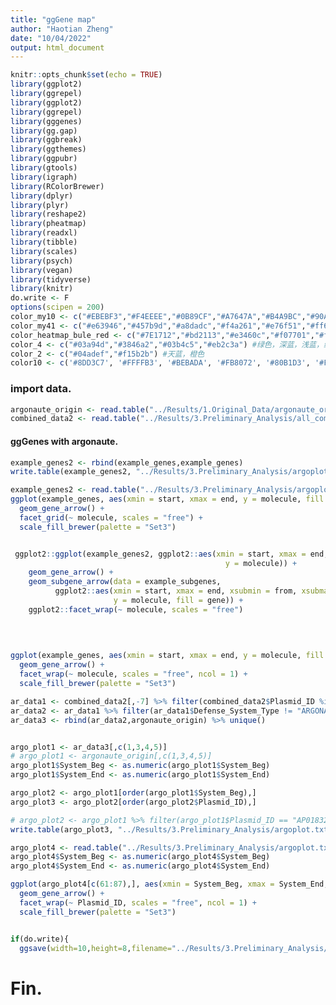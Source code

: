 ```yaml
---
title: "ggGene map"
author: "Haotian Zheng"
date: "10/04/2022"
output: html_document
---
```


```r
knitr::opts_chunk$set(echo = TRUE)
library(ggplot2)
library(ggrepel)
library(ggplot2)
library(ggrepel)
library(gggenes)
library(gg.gap)
library(ggbreak)
library(ggthemes)
library(ggpubr)
library(gtools)
library(igraph)
library(RColorBrewer)
library(dplyr)
library(plyr)
library(reshape2)
library(pheatmap)
library(readxl)
library(tibble)
library(scales)
library(psych)
library(vegan)
library(tidyverse)
library(knitr)
do.write <- F
options(scipen = 200)
color_my10 <- c("#EBEBF3","#F4EEEE","#0B89CF","#A7647A","#B4A9BC","#90A3BD","#39639B","#DF9599","#AACFDD","#D8757B")
color_my41 <- c("#e63946","#457b9d","#a8dadc","#f4a261","#e76f51","#ff6b6b","#e5989b","#4ecdc4","#9bc1bc","#3d5a80","#cbf3f0","#d3bcc0","#bfc0c0","#b2967d","#9db4c0","#74546a","#84a59d","#bee3db","#f28482","#89b0ae","#4ecdc4","#fe5f55","#68d8d6","#ffd5c2","#77bfa3","#b8d8d8","#f694c1","#f7b267","#58a4b0","#f2cc8f","#a5668b","#f5cb5c","#06aed5","#ed6a5a","#5ca4a9","#ff715b","#59c3c3","#f4a261","#e63946","#fcb9b2","#8ac6d0")
color_heatmap_bule_red <- c("#7E1712","#bd2113","#e3460c","#f07701","#f59525","#fccbb8","#f5e13a","#a3e2e1","#6ab7e1","#4f74bb","#472497")  # top_soil:深红1，深红2，橙色1，橙色2，中黄，肉色，柠檬黄，浅蓝2，浅蓝1，深蓝2，深蓝1
color_4 <- c("#03a94d","#3846a2","#03b4c5","#eb2c3a") #绿色，深蓝，浅蓝，红色
color_2 <- c("#04adef","#f15b2b") #天蓝，橙色
color10 <- c('#8DD3C7', '#FFFFB3', '#BEBADA', '#FB8072', '#80B1D3', '#FDB462', '#B3DE69', '#FCCDE5', '#BC80BD', '#CCEBC5', 'gray')
```

### import data.
```r
argonaute_origin <- read.table("../Results/1.Original_Data/argonaute_origin_data.txt",header = T, check.names = F, sep = "\t")
combined_data2 <- read.table("../Results/3.Preliminary_Analysis/all_combined_data.txt", header = T, check.names = F, sep = "\t")
```


#### ggGenes with argonaute.
```r
example_genes2 <- rbind(example_genes,example_genes)
write.table(example_genes2, "../Results/3.Preliminary_Analysis/argoplot_test.txt", sep = "\t", row.names = F)

example_genes2 <- read.table("../Results/3.Preliminary_Analysis/argoplot_test.txt", header = T, check.names = F)
ggplot(example_genes, aes(xmin = start, xmax = end, y = molecule, fill = gene)) +
  geom_gene_arrow() +
  facet_grid(~ molecule, scales = "free") +
  scale_fill_brewer(palette = "Set3")


 ggplot2::ggplot(example_genes2, ggplot2::aes(xmin = start, xmax = end,
                                                y = molecule)) +
    geom_gene_arrow() +
    geom_subgene_arrow(data = example_subgenes,
          ggplot2::aes(xmin = start, xmax = end, xsubmin = from, xsubmax = to,
                       y = molecule, fill = gene)) +
    ggplot2::facet_wrap(~ molecule, scales = "free")

 
 
 
ggplot(example_genes, aes(xmin = start, xmax = end, y = molecule, fill = gene)) +
  geom_gene_arrow() +
  facet_wrap(~ molecule, scales = "free", ncol = 1) +
  scale_fill_brewer(palette = "Set3")
```



```r
ar_data1 <- combined_data2[,-7] %>% filter(combined_data2$Plasmid_ID %in% argonaute_origin$Plasmid_ID)
ar_data2 <- ar_data1 %>% filter(ar_data1$Defense_System_Type != "ARGONAUTE")
ar_data3 <- rbind(ar_data2,argonaute_origin) %>% unique()


argo_plot1 <- ar_data3[,c(1,3,4,5)]
# argo_plot1 <- argonaute_origin[,c(1,3,4,5)]
argo_plot1$System_Beg <- as.numeric(argo_plot1$System_Beg)
argo_plot1$System_End <- as.numeric(argo_plot1$System_End)

argo_plot2 <- argo_plot1[order(argo_plot1$System_Beg),]
argo_plot3 <- argo_plot2[order(argo_plot2$Plasmid_ID),]

# argo_plot2 <- argo_plot1 %>% filter(argo_plot1$Plasmid_ID == "AP018320.1")
write.table(argo_plot3, "../Results/3.Preliminary_Analysis/argoplot.txt", sep = "\t", row.names = F)

argo_plot4 <- read.table("../Results/3.Preliminary_Analysis/argoplot.txt", header = T, check.names = F)
argo_plot4$System_Beg <- as.numeric(argo_plot4$System_Beg)
argo_plot4$System_End <- as.numeric(argo_plot4$System_End)

ggplot(argo_plot4[c(61:87),], aes(xmin = System_Beg, xmax = System_End, y = Plasmid_ID, fill = Defense_System_Sub)) +
  geom_gene_arrow() + 
  facet_wrap(~ Plasmid_ID, scales = "free", ncol = 1) + 
  scale_fill_brewer(palette = "Set3")


if(do.write){
  ggsave(width=10,height=8,filename="../Results/3.Preliminary_Analysis/test.pdf",limitsize = FALSE)
```


# Fin.
